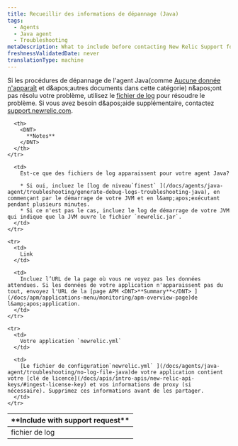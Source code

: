 ```yaml
---
title: Recueillir des informations de dépannage (Java)
tags:
  - Agents
  - Java agent
  - Troubleshooting
metaDescription: What to include before contacting New Relic Support for help with your Java agent.
freshnessValidatedDate: never
translationType: machine
---
```


Si les procédures de dépannage de l'agent Java(comme [Aucune donnée n'apparaît](/docs/apm/agents/java-agent/troubleshooting/no-data-appears-java) et d&amp;apos;autres documents dans cette catégorie) n&amp;apos;ont pas résolu votre problème, utilisez le [fichier de log](#logfiles) pour résoudre le problème. Si vous avez besoin d&amp;apos;aide supplémentaire, contactez [support.newrelic.com](https://support.newrelic.com).

<table>
  <thead>
    <tr>
      <th width={200}>
        <DNT>
          **Include with support request**
        </DNT>
      </th>

      <th>
        <DNT>
          **Notes**
        </DNT>
      </th>
    </tr>
  </thead>

  <tbody>
    <tr id="logfiles">
      <td>
        fichier de log
      </td>

      <td>
        Est-ce que des fichiers de log apparaissent pour votre agent Java?

        * Si oui, incluez le [log de niveau`finest` ](/docs/agents/java-agent/troubleshooting/generate-debug-logs-troubleshooting-java), en commençant par le démarrage de votre JVM et en l&amp;apos;exécutant pendant plusieurs minutes.
        * Si ce n'est pas le cas, incluez le log de démarrage de votre JVM qui indique que la JVM ouvre le fichier `newrelic.jar`.
      </td>
    </tr>

    <tr>
      <td>
        Link
      </td>

      <td>
        Incluez l’URL de la page où vous ne voyez pas les données attendues. Si les données de votre application n'apparaissent pas du tout, envoyez l'URL de la [page APM <DNT>**Summary**</DNT> ](/docs/apm/applications-menu/monitoring/apm-overview-page)de l&amp;apos;application.
      </td>
    </tr>

    <tr>
      <td>
        Votre application `newrelic.yml`
      </td>

      <td>
        [Le fichier de configuration`newrelic.yml` ](/docs/agents/java-agent/troubleshooting/no-log-file-java)de votre application contient votre [clé de licence](/docs/apis/intro-apis/new-relic-api-keys/#ingest-license-key) et vos informations de proxy (si nécessaire). Supprimez ces informations avant de les partager.
      </td>
    </tr>
  </tbody>
</table>
